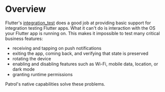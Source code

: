 # Overview

Flutter's [integration_test][integration_test] does a good job at providing
basic support for integration testing Flutter apps. What it can't do is
interaction with the OS your Flutter app is running on. This makes it impossible
to test many critical business features:

- receiving and tapping on push notifications
- exiting the app, coming back, and verifying that state is preserved
- rotating the device
- enabling and disabling features such as Wi-Fi, mobile data, location, or dark
  mode
- granting runtime permissions

Patrol's native capabilities solve these problems.

<Tweet id="1592464714227142658" />

<Tweet id="1592464714227142658" />

<Tweet id="1600058780724523009" />

[integration_test]: https://github.com/flutter/flutter/tree/master/packages/integration_test
